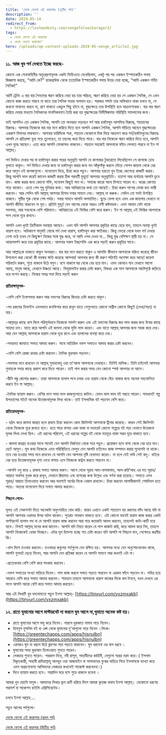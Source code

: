 ```yaml
---
title: 'ভেঙ্গে ফেলো এই কারাগার (তৃতীয় পর্ব)'
description: ''
date: 2019-05-14
redirect_from:
  - https://lostmodesty.com/vengefeloeikaragar3/
tags:
  - ভেঙ্গে ফেলো এই কারাগার
  - ভেঙ্গে ফেলো কারাগার"
hero: /uploads/wp-content-uploads-2019-05-venge_article2.jpg
---
```


### ১১. আজ খুব পর্ন দেখতে ইচ্ছে করছে-

কোনো এক সেনাবাহিনীর অনুপ্রেরণামূলক একটা ভিডিওতে দেখেছিলাম, একটু পর পর একজন ইস্পাতকঠিন গলায় জিজ্ঞাসা করছে, “আমি কে?” ব্যাকগ্রাউন্ড থেকে ততোধিক ইস্পাতকঠিন গলায় উত্তর দেয়া হচ্ছে, “আমি একজন গর্বিত সৈনিক!”

আর্মি ট্রেনিং এ বার বার সৈন্যদের স্মরণ করিয়ে দেয়া হয় তার পরিচয়, স্মরণ করিয়ে দেয়া হয় সে একজন সৈনিক, সে এমন কোনো কাজ করতে পারবে না যাতে তার সৈনিক সত্তার অপমান হয়। পরাজয় শব্দটা তার অভিধানে থাকা চলবে না, সে কখনো মাথানত করবে না, প্রাণ থাকতে একচুল পিছু হটবে না, যুদ্ধক্ষেত্রে তার উপস্থিতি হবে আক্রমণাত্মক। বার বার স্মরণ করিয়ে দেয়ার মাধ্যমে সৈনিকদের মানসিকভাবে তৈরি করা হয় যুদ্ধক্ষেত্রের বিভীষিকাময় পরিস্থিতি সামলানোর জন্য।

ভাই আপনিও তো একজন সৈনিক, আপনি তো অনবরত লড়ছেন পর্ন আর হস্তমৈথুন আসক্তির বিরুদ্ধে, শয়তানের বিরুদ্ধে। আপনার নিজেকে বার বার মনে করিয়ে দিতে হবে আপনি একজন সৈনিক, আপনি দাঁড়িয়ে আছেন যুদ্ধক্ষেত্রের একরাশ বিপদের মাঝখানে। আপনার চারিদিকে শত্রু, শয়তান যেকোনো দিক দিয়ে আক্রমণ করে পর্ন/হস্তমৈথুনের বিরুদ্ধে আপনি যে প্রতিরক্ষা ব্যূহ গড়ে তুলেছেন, তা তছনছ করে দিতে পারে। বার বার নিজেকে স্মরণ করিয়ে দিতে হবে, আপনি এখন যুদ্ধে আছেন। এতে করে আপনি ফোকাসড থাকবেন। শয়তান সহজেই আপনাকে ফাঁদে ফেলতে পারবে না ইন শা আল্লাহ্‌।

পর্ন ভিডিও দেখার পর বা হস্তমৈথুন করার পরের অনুভূতি আপনি যে কাগজের টুকরোতে লিখেছিলেন সে কাগজে চোখ বুলাতে থাকুন। পর্ন ভিডিও দেখার জন্য বা হস্তমৈথুন করার জন্য মন আঁকুপাঁকু করলে দৌড়ে গোপন জায়গা থেকে বের করে আনুন ওই কাগজগুলো। মনোযোগ দিয়ে, চিন্তা করে পড়ুন। আপনার হয়তো খুব ইচ্ছে জেগেছে কাজটি করার। কিন্তু আপনি ভাল করেই জানেন কাজটি করার ঠিক পরবর্তী মুহূর্তে আপনার অনুভূতিটা। হতাশা আর ব্যর্থতায় আপনি ডুবে যান। কাজ করার জন্য কোনো শক্তি, মনোবল কিছুই পান না। সমাজে কারো সাথে মিশতে পারেন না। ঘরের কোণায় পড়ে থাকেন। এতো গেল শুধু দুনিয়ার কথা। আর আখিরাতের কথা তো আছেই। চিন্তা করুন পাপের বোঝা কত ভারী করবেন। আর সেদিন যদি আল্লাহ্‌ আপনার হিসাব সবার সামনে নেয়। আল্লাহ্‌ না করুক। সেদিন তো সবই উপস্থিত থাকবে। সৃষ্টির শুরু থেকে শেষ পর্যন্ত। সবার সামনে আপনি অপমানিত। ছুড়ে ফেলা হবে এমন এক জায়গায় যেখানে না আপনি জীবিত থাকবেন না মৃত। প্রতিটা মুহূর্ত যেন আগের থেকে আরও বেশী কষ্টদায়ক। এমন আযাব যেটা থাকে সবসময়, আর সবথেকে বেশি পরিমানে। আখিরাতের এই ফিকির বেশি করে করুন। ইন শা আল্লাহ্‌ এই ফিকির আপনাকে পাপ থেকে দূরে রাখবে।

আপনি এখন খুবই ক্রিটিকাল অবস্থায় আছেন। এখন যদি আপনি আপনার প্রবৃত্তির কাছে হেরে যান, তাহলে অবস্থা খুবই খারাপ হবে। অধিকাংশ মানুষই বোঝে পর্ন দেখা খারাপ, হস্তমৈথুন করা ক্ষতিকর। কিন্তু ভেতর থেকে যখন পর্ন দেখার নেশা ওঠে তখন সে কিছুক্ষণ নিজের সঙ্গে যুদ্ধ করে, না আমি ওসব দেখব না... কিন্তু যুদ্ধ বেশিক্ষণ স্থায়ী হয় না। সে আত্মসমর্পণ করে তার প্রবৃত্তির কাছে। আপনার সকল ইচ্ছাশক্তি এক করে লড়াই করুন প্রবৃত্তির সাথে।

আর আল্লাহ্‌কে ডাকতে থাকুন অনবরত। বার বার মনে করতে থাকুন এ আসক্তি কীভাবে আপনাকে বঞ্চিত করেছে জীবন উপভোগ করা থেকে! কী ভয়ঙ্কর ক্ষতি করেছে আপনার! আপনার জন্য কী করুণ পরিণতি অপেক্ষা করে আছে! জায়গা পরিবর্তন করুন, শুয়ে থাকলে উঠে বসুন। বসে থাকলে ঘর থেকে বের হয়ে যান। এমন কোথাও যান যেখানে আলো আছে, মানুষ আছে, যেখানে উষ্ণতা আছে। ভিযুয়ালাইয করার চেষ্টা করুন, বিষধর এক সাপ আপনাকে আষ্টেপৃষ্ঠে জড়িয়ে ধরে দংশন করছে। নিজের সমগ্র সত্তা দিয়ে লড়াই করুন

#### প্রতিরক্ষামূলক-

\-বেশি বেশি ইস্তেগফার করুন আর নফসের বিরুদ্ধে জিতার চেষ্টা করতে থাকুন।

\-সব রকমের ডিভাইস এমনভাবে কনফিগার করে রাখুন যাতে সেগুলোতে কোনো অশ্লীল কোনো কিছুই (দেখা/পড়া) না যায়।

\-আল্লাহ্‌র কাছে খাস দিলে পরিপূর্নভাবে নিজেকে সমর্পণ করুন এবং এই নফসের বিরুদ্ধে জয় লাভ করার জন্য উনার কাছে সাহায্য চান। যাতে করে আপনি এই কামনা থেকে মুক্তি লাভ করেন। এবং যাতে আল্লাহ্‌ আপনার জন্য সহজ করে দেয়। আর যেন আল্লাহ্‌ আপনাকে হারাম থেকে দূরে রাখে এবং হালালের ব্যবস্থা করে দেয়।

\-সময়মত জামাতে সলাত আদায় করুন। সাথে অতিরিক্ত নফল সলাতও আদায় করার চেষ্টা করবেন।

\-বেশি বেশি রোজা রাখার চেষ্টা করবেন। দৈনিক কুরআন পড়বেন।

\-সবসময় মনে রাখবেন যে আল্লাহ্‌ সুবাহানাহু ওয়া তা’আলা আপনাকে দেখছেন। তিনিই মালিক। তিনি চাইলেই আপনার গুনাহকে সবার কাছে প্রকাশ করে দিতে পারেন। তাই পাপ করার সময় যেন কোনো স্পর্ধা আপনার না আসে।

\-দ্বীনি বন্ধু জোগার করুন। তারা আপনাকে হালাল পথে চলার এবং হারাম থেকে বেঁচে থাকার জন্য অনেক সহযোগিতা করবে ইন শা আল্লাহ্‌।

\-দৈনিক ব্যায়াম করুন। বেশির ভাগ সময় ভাল কাজগুলোতে কাটান। যেমন ভাল ভাল বই পরতে পারেন। সাবধান!! গল্প উপন্যাসের বইটে অনেক উত্তেজনামূলক লিখা থাকে। তাই ইসলামিক বই পড়বেন বেশি করে।

#### প্রতিরোধমূলক-

\- হঠাৎ করে কামনা জাগ্রত হলে প্রথমে চিন্তা করবেন কোন জিনিসটা আপনাকে ট্রিগার করেছে। কারন সেই জিনিসটা থেকে নিজেকে দূরে রাখতে হবে। হতে পারে বাসায় একা থাকা বা মডারেট কোনো গল্পেরে বই পড়া যেখানে উত্তেজনা মূলক লিখা লেখা ছিল। এই ধরনের পরিবেশ, এই ধরনের গল্পের বই থেকে যতদূরে থাকা সম্ভব দূরে থাকতে হবে।

\- কামনা জাগ্রত হওয়ার সাথে সাথেই যেন আপনি নির্জনতা থেকে সরে পড়ুন। প্রয়োজন হলে বাসা থেকে বের হয়ে যান। হেটে আসুন। মূল কথা নিজেকে এমন পরিস্থিতিতে ফেলুন যেন আপনি চাইলেও কাজ সম্পাদন করার সুযোগটা না থাকে। তবে বের হওয়ার সময় মনে রাখবেন যে আপনি যেন আপনার দৃষ্টি হেফাযত করেন। না হলে যেই লাউ সেই কদু। বাইরে বের হয়ে উত্তেজনামূলক দৃশ্য দেখে বাসায় এসে নিজেকে কন্ট্রল করতে পারবেন না।

\-আপনি ওযু করে ২ রাকাহ সলাত আদায় করুন। আগে থেকে সূরাহ আয-যালযালাহ, আল-ক্বরি’আহ এর মত সূরাহ/আয়াত অর্থসহ মুখস্ত করে রাখুন, যেখানে ক্বিয়ামত এবং হাশরের কথা উল্লেখ এবং বর্ণনা করা হয়েছে। সলাতে এসব সূরাহ/ আয়াত তিলাওয়াত করবেন আর অবশ্যই অর্থের দিকে খেয়াল রাখবেন। চিন্তা করবেন আগামীকালই শেষদিবস হতে পারে। অত্যন্ত মনোযোগ দিয়ে সলাত আদায় করবেন।

#### পিছলে গেলে-

মূলত এই সেকশনটা দিতে অনেকটা অনুৎসাহিত বোধ করি। কারন এখানে একটা শয়তানে বড় রকমের ফাঁদ আছে যদি না আপনি আপনার ওয়াদার উপর অটল থাকেন। সুতরাং সাবধান থাকতে হবে। এটা কোনো ভাবেই হারাম কাজ করার একটা অল্টারনেট হালাল পথ না যে আপনি হারাম কাজ করবেন আর পরে কয়েকটা আমল করবেন, তাহলেই কাটা-কাটি হয়ে যাবে। নিশ্চই আল্লাহ্‌ মনের কথা জানেন। আপনি যদি নিয়ত করেন যে পাপ কাজটা করি, করে আমল করে নিব, তাহলে আপনি নিজেকেই ধোকা দিচ্ছেন। এটার মূল উদ্দেশ্য হচ্ছে শত চেষ্টা করেও যদি আপনি পা পিছলে যান, সেক্ষেত্রে করনীয় কি।

\-খাস দিলে তওবাহ করবেন। তওবাহর কবুলের শর্তগুলো যেন রক্ষিত হয়। আপনার মধ্যে যেন অনুশোচনাবোধ থাকে, আপনি গুনাহট ছেড়ে দিবেন, আর আপনি যেন প্রতিজ্ঞা করেন যে আপনি সামনে আর কখনই এটা না।

\-প্রত্যেকবার বেশি বেশি করে সদকাহ করবেন।

\-নফল সলাতের সংখ্যা বাড়িয়ে দিবেন। পাপ কাজ করলে সলাত পড়তে পারবেন না এরকম ফাঁদে পড়বেন না। পবিত্র হয়ে আরোও বেশি করে সলাত আদায় করবেন। শায়তান তাহলে আপনাকে খারাপ কাজের দিকে কম টানবে, যখন দেখবে এর ফলে আপনি আরো বেশি করে সলাত আদায় করছেন।

আর এই লিখাটি খুব ভালোমতো পড়ুন ইনশা আল্লাহ্‌- [https://tinyurl.com/yxzmxakb](https://tinyurl.com/yxzmxakb)

### ১২. রাতে ঘুমানোর আগে মাস্টারবেট না করলে ঘুম আসে না,ঘুমাতে অনেক কষ্ট হয়।

- রাতে ঘুমানোর আগে অযু করে নিবেন। পারলে দুরাকাত নামায পড়ে নিবেন।
- হিসনুল মুসলিম বই বা এপ্স থেকে ঘুমানোর দু'আগুলো পড়ে নিবেন ।লিংক- [https://greentechapps.com/apps/hisnulbn](https://greentechapps.com/apps/hisnulbn)
- এরপরও ঘুম না ধরলে উঠে ক্লাসের পড়া পড়তে থাকবেন। ঘুম ধরবেনা ওর বাপ ধরবে ।
- ঘুমানোর সময় কুরআন তিলাওয়াত শুনতে পারেন।
- লেকচার শুনতে পারেন। পরকাল নিয়ে, নবী রাসূল, সাহাবীদের কাহিনী, যেগুলো অন্তর নরম করে।( ইসলাম বিকৃতকারী, সাহাবী রাদিয়াল্লাহু আনহুম ওয়া আজমাইন বা সালাফদের বুঝের বাহিরে গিয়ে ইসলামকে ব্যাখ্যা করে এমন অগ্রহণযোগ্য আলিমদের লেকচার কখনোই সাজেস্ট করবেননা।)
- দিনে ব্যায়াম করতে হবে। সারাদিন ঘরে বসে শুয়ে থাকলে হবেনা ।

আমরা খুব ছোটো মানুষ। আমাদের লিখার ভুল ত্রুটি ধরিয়ে দিলে আমরা কৃতজ্ঞ থাকব ইনশা আল্লাহ্‌। যেকোনো ধরণের পরামর্শ বা সাজেশন হাইলি এপ্রিসিয়েটেড।

চলবে ইনশা আল্লাহ্‌ ...

পড়ুন আগের পর্বগুলো-

[ভেঙ্গে ফেলো এই কারাগার (প্রথম পর্ব)](https://tinyurl.com/y6z5pmdg)

[ভেঙ্গে ফেলো এই কারগার (দ্বিতীয় পর্ব)](https://tinyurl.com/yxoaq3zo)
